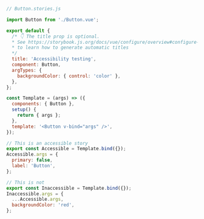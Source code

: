 ```js
// Button.stories.js

import Button from './Button.vue';

export default {
  /* 👇 The title prop is optional.
  * See https://storybook.js.org/docs/vue/configure/overview#configure-story-loading 
  * to learn how to generate automatic titles
  */
  title: 'Accessibility testing',
  component: Button,
  argTypes: {
    backgroundColor: { control: 'color' },
  },
};

const Template = (args) => ({
  components: { Button },
  setup() {
    return { args };
  },
  template: '<Button v-bind="args" />',
});

// This is an accessible story
export const Accessible = Template.bind({});
Accessible.args = {
  primary: false,
  label: 'Button',
};

// This is not
export const Inaccessible = Template.bind({});
Inaccessible.args = {
  ...Accessible.args,
  backgroundColor: 'red',
};
```